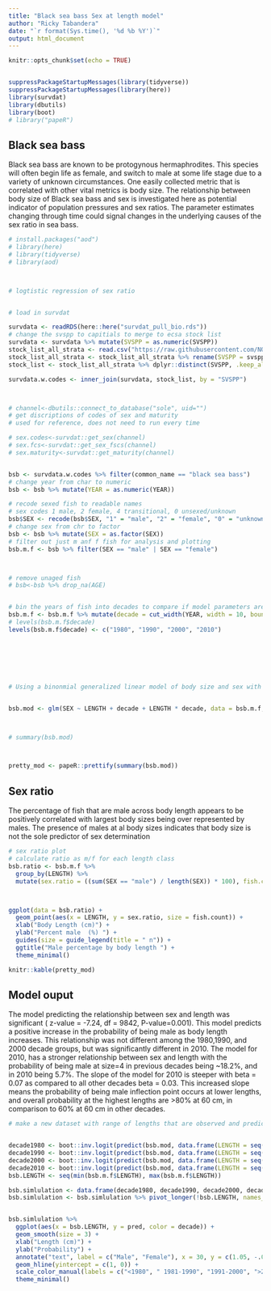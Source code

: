 ```yaml
---
title: "Black sea bass Sex at length model"
author: "Ricky Tabandera"
date: "`r format(Sys.time(), '%d %b %Y')`"
output: html_document
---
```


```r
knitr::opts_chunk$set(echo = TRUE)


suppressPackageStartupMessages(library(tidyverse))
suppressPackageStartupMessages(library(here))
library(survdat)
library(dbutils)
library(boot)
# library("papeR")
```

## Black sea bass 

Black sea bass are known to be protogynous hermaphrodites. This species will often begin life as female, and switch to male at some life stage due to a variety of unknown circumstances. One easily collected metric that is correlated with other vital metrics is body size. The relationship between body size of Black sea bass and sex is investigated here as potential indicator of population pressures and sex ratios. The parameter estimates changing through time could signal changes in the underlying causes of the sex ratio in sea bass.


```r
# install.packages("aod")
# library(here)
# library(tidyverse)
# library(aod)



# logtistic regression of sex ratio


# load in survdat

survdata <- readRDS(here::here("survdat_pull_bio.rds"))
# change the svspp to capitials to merge to ecsa stock list
survdata <- survdata %>% mutate(SVSPP = as.numeric(SVSPP))
stock_list_all_strata <- read.csv("https://raw.githubusercontent.com/NOAA-EDAB/ECSA/master/data/stock_list.csv")
stock_list_all_strata <- stock_list_all_strata %>% rename(SVSPP = svspp)
stock_list <- stock_list_all_strata %>% dplyr::distinct(SVSPP, .keep_all = T)

survdata.w.codes <- inner_join(survdata, stock_list, by = "SVSPP")



# channel<-dbutils::connect_to_database("sole", uid="")
# get discriptions of codes of sex and maturity
# used for reference, does not need to run every time

# sex.codes<-survdat::get_sex(channel)
# sex.fcs<-survdat::get_sex_fscs(channel)
# sex.maturity<-survdat::get_maturity(channel)


bsb <- survdata.w.codes %>% filter(common_name == "black sea bass")
# change year from char to numeric
bsb <- bsb %>% mutate(YEAR = as.numeric(YEAR))

# recode sexed fish to readable names
# sex codes 1 male, 2 female, 4 transitional, 0 unsexed/unknown
bsb$SEX <- recode(bsb$SEX, "1" = "male", "2" = "female", "0" = "unknown", "4" = "transitional")
# change sex from chr to factor
bsb <- bsb %>% mutate(SEX = as.factor(SEX))
# filter out just m anf f fish for analysis and plotting
bsb.m.f <- bsb %>% filter(SEX == "male" | SEX == "female")



# remove unaged fish
# bsb<-bsb %>% drop_na(AGE)


# bin the years of fish into decades to compare if model parameters are chaging
bsb.m.f <- bsb.m.f %>% mutate(decade = cut_width(YEAR, width = 10, boundary = 1980))
# levels(bsb.m.f$decade)
levels(bsb.m.f$decade) <- c("1980", "1990", "2000", "2010")







# Using a binonmial generalized linear model of body size and sex with interaction between length and decade


bsb.mod <- glm(SEX ~ LENGTH + decade + LENGTH * decade, data = bsb.m.f, family = binomial)



# summary(bsb.mod)



pretty_mod <- papeR::prettify(summary(bsb.mod))
```

## Sex ratio

The percentage of fish that are male across body length appears to be positively correlated with largest body sizes being over represented by males. The presence of males at al body sizes indicates that body size is not the sole predictor of sex determination 


```r
# sex ratio plot
# calculate ratio as m/f for each length class
bsb.ratio <- bsb.m.f %>%
  group_by(LENGTH) %>%
  mutate(sex.ratio = ((sum(SEX == "male") / length(SEX)) * 100), fish.count = length(SEX))



ggplot(data = bsb.ratio) +
  geom_point(aes(x = LENGTH, y = sex.ratio, size = fish.count)) +
  xlab("Body Length (cm)") +
  ylab("Percent male  (%) ") +
  guides(size = guide_legend(title = " n")) +
  ggtitle("Male percentage by body length ") +
  theme_minimal()
```



```r
knitr::kable(pretty_mod)
```

## Model ouput 
The model predicting the relationship between sex and length was significant ( z-value = -7.24, df = 9842, P-value=0.001). This model predicts a positive increase in the probability of being male as body length increases. This relationship was not different among the 1980,1990, and 2000 decade groups, but was significantly different in 2010. The model for 2010, has a stronger relationship between sex and length with the probability of being male at size=4 in previous decades being ~18.2%, and in 2010 being 5.7%. The slope of the model for 2010 is steeper with beta = 0.07 as compared to all other decades beta = 0.03. This increased slope means the probability of being male inflection point occurs at lower lengths, and overall probability at the highest lengths are >80% at 60 cm, in comparison to 60% at 60 cm in other decades.




```r


# make a new dataset with range of lengths that are observed and predict values based on the model for each decade


decade1980 <- boot::inv.logit(predict(bsb.mod, data.frame(LENGTH = seq(min(bsb.m.f$LENGTH), max(bsb.m.f$LENGTH)), decade = rep("1980", 61), type = "response")))
decade1990 <- boot::inv.logit(predict(bsb.mod, data.frame(LENGTH = seq(min(bsb.m.f$LENGTH), max(bsb.m.f$LENGTH)), decade = rep("1990", 61), type = "response")))
decade2000 <- boot::inv.logit(predict(bsb.mod, data.frame(LENGTH = seq(min(bsb.m.f$LENGTH), max(bsb.m.f$LENGTH)), decade = rep("2000", 61), type = "response")))
decade2010 <- boot::inv.logit(predict(bsb.mod, data.frame(LENGTH = seq(min(bsb.m.f$LENGTH), max(bsb.m.f$LENGTH)), decade = rep("2010", 61), type = "response")))
bsb.LENGTH <- seq(min(bsb.m.f$LENGTH), max(bsb.m.f$LENGTH))

bsb.simlulation <- data.frame(decade1980, decade1990, decade2000, decade2010, bsb.LENGTH)
bsb.simlulation <- bsb.simlulation %>% pivot_longer(!bsb.LENGTH, names_to = "decade", values_to = "pred")


bsb.simlulation %>%
  ggplot(aes(x = bsb.LENGTH, y = pred, color = decade)) +
  geom_smooth(size = 3) +
  xlab("Length (cm)") +
  ylab("Probability") +
  annotate("text", label = c("Male", "Female"), x = 30, y = c(1.05, -.05)) +
  geom_hline(yintercept = c(1, 0)) +
  scale_color_manual(labels = c("<1980", " 1981-1990", "1991-2000", ">2010"), values = c("blue", "firebrick", "darkviolet", "deepskyblue"), name = "Decade") +
  theme_minimal()
```






